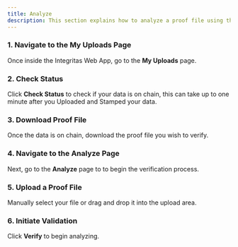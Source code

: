 ```yaml
---
title: Analyze
description: This section explains how to analyze a proof file using the Integritas Web App
---
```


### 1. Navigate to the My Uploads Page

Once inside the Integritas Web App, go to the **My Uploads** page.

### 2. Check Status

Click **Check Status** to check if your data is on chain, this can take up to one minute after you Uploaded and Stamped your data.

### 3. Download Proof File

Once the data is on chain, download the proof file you wish to verify.

### 4. Navigate to the Analyze Page

Next, go to the **Analyze** page to to begin the verification process.

### 5. Upload a Proof File

Manually select your file or drag and drop it into the upload area.

### 6. Initiate Validation

Click **Verify** to begin analyzing.
